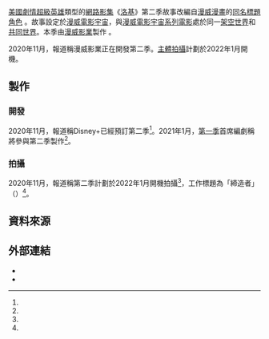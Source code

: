 {{Draft article|洛基 (第二季)|subject=media}}
{{NoteAT
|G1=美國漫畫
|G2=Movie
|G3=Show
|G5=TV
}}
{{Infobox television season
| season_name   = 《洛基》
| season_number = 2
| eng_name      = {{lang|en|''Loki'' (Season 2)}}
| bgcolour      = #000000
| image         = 
| caption       = 宣傳海報
| starring      = 
| country       = {{US}}
| network       = [[Disney+|Disney+]]
| first_aired   = <!-- {{Start date|||}} -->
| last_aired    = <!-- {{End date|||}} -->
| num_episodes  = <!-- 6 -->
| prev_series   = [[洛基_(第一季)|第一季]]
| next_series   = 
| episode_list  = [[洛基集數列表|洛基集數列表]]
}}

[[美國|美國]][[劇情片|劇情]][[超級英雄|超級英雄]]類型的[[網路影集|網路影集]]《[[洛基_(電視劇)|洛基]]》第二季故事改編自[[漫威漫畫|漫威漫畫]]的[[洛基_(漫威漫畫)|同名標題角色]]<!--，在2019年電影《[[復仇者聯盟4：終局之戰|復仇者聯盟4：終局之戰]]》中，洛基偷走裝有空間寶石的{{le|宇宙魔方|Cosmic Cube}}，穿越時空並改變人類歷史，被{{le|時間變異管理局|Time Variance Authority}}緝捕-->。故事設定於[[漫威電影宇宙|漫威電影宇宙]]，與[[漫威電影宇宙系列電影|漫威電影宇宙系列電影]]處於同一[[架空世界|架空世界]]和[[共同世界|共同世界]]。本季由[[漫威影業|漫威影業]]製作<!--，XXX擔當首席編劇，XXX擔當導演-->。

<!--[[湯姆·希德斯頓|湯姆·希德斯頓]]繼續飾演在漫威電影宇宙系列電影中的角色洛基，主演還包括XXX-->2020年11月，報道稱漫威影業正在開發第二季。[[主體拍攝|主體拍攝]]計劃於2022年1月開機。<!--

《洛基》第二季於XXXX年XX月在[[Disney+|Disney+]]首播，共XXX集，屬於漫威電影宇宙[[漫威電影宇宙：第XXX階段|第XXX階段]]。-->

== 製作 ==
=== 開發 ===
2020年11月，報道稱Disney+已經預訂第二季<ref name="S2ProductionStart" />。2021年1月，[[洛基_(第一季)|第一季]]首席編劇{{le|麥可·沃爾德倫|Michael Waldron}}稱將參與第二季製作<ref name="WaldronS2" />。

=== 拍攝 ===
2020年11月，報道稱第二季計劃於2022年1月開機拍攝<ref name="S2ProductionStart" />，工作標題為「締造者」（{{lang|en|''Architect''}}）<ref name="S2WorkingTitle" />。

== 資料來源 ==
{{reflist|30em|refs=

<ref name="S2ProductionStart">{{Cite web |last=Laman |first=Douglas |date=2020-11-05 |title=Disney+'s Loki Reportedly Renewed for a Second Season |url=https://www.cbr.com/disney-plus-loki-reportedly-renewed-season-2/ |dead-url=no |archive-url=https://web.archive.org/web/20201105190835/https://www.cbr.com/disney-plus-loki-reportedly-renewed-season-2/ |archive-date=2020-11-05 |access-date=2020-11-05 |website=Comic Book Resources|language=en-US}}</ref>

<ref name="S2WorkingTitle">{{Cite web |date=2020-11-04 |title=Production Weekly – Issue 1219 – Thursday, November 5, 2020 / 163 Listings – 35 Pages |url=https://www.productionweekly.com/production-weekly-issue-1219-thursday-november-5-2020-163-listings-35-pages/ |dead-url=no |archive-url=https://web.archive.org/web/20201105003019/https://www.productionweekly.com/production-weekly-issue-1219-thursday-november-5-2020-163-listings-35-pages/ |archive-date=2020-11-05 |access-date=2020-11-05 |website=Production Weekly|language=en-US}}</ref>

<ref name="WaldronS2">{{Cite web |last=Kroll |first=Justin |date=2021-01-07 |title='Loki' Exec Producer Michael Waldron Tapped To Write Kevin Feige's 'Star Wars' Movie As Part Of New Deal With Disney |url=https://deadline.com/2021/01/loki-michael-waldron-kevin-feiges-star-wars-movie-as-part-of-newoverall-deal-with-disney-1234665495/ |dead-url=no |archive-url=https://web.archive.org/web/20210107175251/https://deadline.com/2021/01/loki-michael-waldron-kevin-feiges-star-wars-movie-as-part-of-newoverall-deal-with-disney-1234665495/ |archive-date=2021-01-07 |access-date=2021-01-07 |website=[[Deadline_Hollywood|Deadline Hollywood]]|language=en-US}}</ref>

}}

== 外部連結 ==
* {{IMDb title}}
* {{Disney+ series}}

{{Marvel Cinematic Universe drafts}}
{{Marvel Cinematic Universe|selected=Films}}
{{DEFAULTSORT:Loki (Season 2)}}
{{Draft categories|
[[Category:2023年美國電視季度|Category:2023年美國電視季度]]
}}